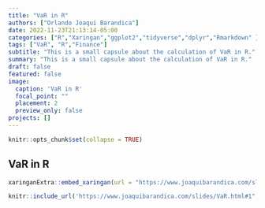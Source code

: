 ```yaml
---
title: "VaR in R"
authors: ["Orlando Joaqui Barandica"] 
date: 2022-11-23T21:13:14-05:00
categories: ["R","Xaringan","ggplot2","tidyverse","dplyr","Rmarkdown" ]
tags: ["VaR", "R","Finance"]
subtitle: "This is a small capsule about the calculation of VaR in R."
summary: "This is a small capsule about the calculation of VaR in R."
draft: false
featured: false
image:
  caption: 'VaR in R'
  focal_point: ""
  placement: 2
  preview_only: false
projects: []
---
```


```r
knitr::opts_chunk$set(collapse = TRUE)
```


## VaR in R

```r
xaringanExtra::embed_xaringan(url = "https://www.joaquibarandica.com/slides/VaR.html#1", ratio = "16:9")
```


```r
knitr::include_url('https://www.joaquibarandica.com/slides/VaR.html#1", ratio = "16:9")
```


